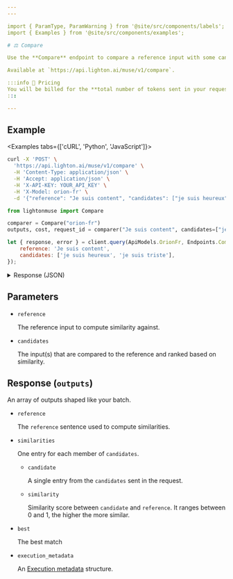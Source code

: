 ```yaml
---
---

import { ParamType, ParamWarning } from '@site/src/components/labels';
import { Examples } from '@site/src/components/examples';

# ⚖️ Compare

Use the **Compare** endpoint to compare a reference input with some candidates based on cosine similarity scores computed on the model [embeddings](/introduction/outputs#embeddings).

Available at `https://api.lighton.ai/muse/v1/compare`.

:::info 💸️ Pricing
You will be billed for the **total number of tokens sent in your request**.
:::

---
```


## Example

<Examples tabs={['cURL', 'Python', 'JavaScript']}>

```bash
curl -X 'POST' \
  'https://api.lighton.ai/muse/v1/compare' \
  -H 'Content-Type: application/json' \
  -H 'Accept: application/json' \
  -H 'X-API-KEY: YOUR_API_KEY' \
  -H 'X-Model: orion-fr' \
  -d '{"reference": "Je suis content", "candidates": ["je suis heureux", "je suis triste"]}'
```

```python
from lightonmuse import Compare

comparer = Compare("orion-fr")
outputs, cost, request_id = comparer("Je suis content", candidates=["je suis heureux", "je suis triste"])
```

```js
let { response, error } = client.query(ApiModels.OrionFr, Endpoints.Compare, {
    reference: 'Je suis content',
    candidates: ['je suis heureux', 'je suis triste'],
});
```

</Examples>

<details>
<summary>Response (JSON)</summary>

```json
{
    "request_id": "36fdde13-2bf7-4952-81c0-df206c72126e",
    "outputs": [
        [
            {
                "reference": "Je suis content",
                "similarities": [
                    {
                        "candidate": "je suis heureux",
                        "similarity": 0.9340229034423828
                    },
                    {
                        "candidate": "je suis triste",
                        "similarity": 0.8432836532592773
                    }
                ],
                "best": "je suis heureux",
                "execution_metadata": {
                    "cost": {
                        "tokens_used": 9,
                        "tokens_input": 9,
                        "tokens_generated": 0,
                        "cost_type": "orion-fr@default",
                        "batch_size": 3
                    },
                    "finish_reason": "length"
                }
            }
        ]
    ],
    "costs": {
        "orion-fr@default": {
            "total_tokens_used": 9,
            "total_tokens_input": 9,
            "total_tokens_generated": 0,
            "batch_size": 3
        }
    }
}
```

</details>

## Parameters

-   `reference` <ParamType type="string" /> <ParamWarning warning="⚠️ required" />

    The reference input to compute similarity against.

-   `candidates` <ParamType type="array[string]" /> <ParamWarning warning="⚠️ required" />

    The input(s) that are compared to the reference and ranked based on similarity.

## Response (`outputs`)

An array of outputs shaped like your batch.

-   `reference` <ParamType type="string" />

    The `reference` sentence used to compute similarities.

-   `similarities` <ParamType type="array[object]" />

    One entry for each member of `candidates`.

    -   `candidate` <ParamType type="string" />

        A single entry from the `candidates` sent in the request.

    -   `similarity` <ParamType type="float" />

        Similarity score between `candidate` and `reference`. It ranges between 0 and 1, the higher the more similar.

-   `best` <ParamType type="string" />

    The best match

-   `execution_metadata` <ParamType type="ExecutionMetadata" />

    An [Execution metadata](/api/specifications/responses/#execution-metadata) structure.
